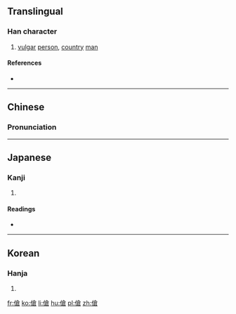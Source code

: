 {{also|伧}}
==Translingual==

===Han character===
{{Han char|rn=9|rad=人|as=10|sn=12|four=2826<sub>7</sub>|canj=人人戈口 (OOIR)|ids=⿰[[亻]][[倉]]}}

# [[vulgar]] [[person]], [[country]] [[man]]

====References====
* {{Han ref|kx=0113.180|dkj=00964|dj=0241.080|hdz=10204.020|uh=5096|ud=20630|bh=B3C9|bd=46025}}

----

==Chinese==
{{zh-hanzi-box|[[伧]]|傖}}

===Pronunciation===
{{zh-pron
|m=cāng
|c=caang4,cong1
|mc=y
|oc=y
|ma=
|cat=n
}}

----

==Japanese==

===Kanji===
{{ja-kanji|grade=|rs=人10}}

# {{defn|lang=ja|sort=人10}}

====Readings====
* {{ja-readings|on=[[そう]] (sō), [[しょう]] (shō)|kun=[[いやしい]] (iyashii), [[いやしいもの]] (iyashiimono), [[いなかもの]] (inakamono)}}

----

==Korean==

===Hanja===
{{ko-hanja|hangeul=[[창]]|rv=chang|mr=ch'ang}}

# {{defn|lang=ko|sort=人10}}

[[fr:傖]]
[[ko:傖]]
[[li:傖]]
[[hu:傖]]
[[pl:傖]]
[[zh:傖]]